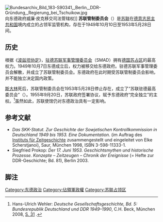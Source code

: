 [[File:Bundesarchiv_Bild_183-S90341,_Berlin,_DDR-Gründung,_Regierung_bei_Tschuikow.jpg|thumb]]向东德政府威廉·皮克移交司法管辖权]]
'''苏联管制委员会'''（{{lang-de|Sowjetische Kontrollkommission，'''SKK'''}}）是[[苏联|苏联]]在[[德意志民主共和国|德意志民主共和国]]境内成立的占领军监管机构，存在于1949年10月10日至1953年5月28日间。

==历史==
根据《[[波兹坦协定|波兹坦协定]]》，[[驻德苏联军事管理委员会|驻德苏联军事管理委员会]]（SMAD）拥有[[德国苏占区|德国苏占区]]的最高权力。1949年10月7日东德成立后，权力被移交给东德政府。驻德苏联军事管理委员会解散，并成立了苏联管制委员会。东德政府在此时期受苏联管制委员会影响，并不能独立决定国内政策。

[[斯大林|斯大林]]死后，苏联管制委员会在1953年5月28日停止存在，成立了“苏联驻德最高委员会”（{{lang-de|Hohe Kommission der UdSSR in Deutschland}}）。1955年9月20日，苏联政府签署协议，赋予东德政府“完全独立”的主权。<ref>Hans-Ulrich Wehler: ''Deutsche Gesellschaftsgeschichte, Bd. 5: Bundesrepublik Deutschland und DDR 1949–1990'', C.H. Beck, München 2008, [http://books.google.com/books?id=4PzvV1qadMMC&pg=PA31 S. 31] {{Wayback|url=http://books.google.com/books?id=4PzvV1qadMMC&pg=PA31 |date=20140102073840 }}.</ref>虽然如此，苏联使馆仍对东德政治具有一定影响。

==参考文献==
* ''Das SKK-Statut. Zur Geschichte der Sowjetischen Kontrollkommission in Deutschland 1949 bis 1953. Eine Dokumentation''. (im Auftrag des [[Institut_für_Zeitgeschichte|Instituts für Zeitgeschichte]] zusammengestellt und eingeleitet von Elke Scherstjanoi), Saur, München 1998, ISBN 3-598-11333-1.
* Siegfried Prokop: ''Der 17. Juni 1953. Geschichtsmythen und historische Prozesse. Konzepte – Zeitzeugen – Chronik der Ereignisse'' (= Hefte zur DDR-Geschichte; Bd. 81), Berlin 2003.

==脚注==
{{reflist}}

[[Category:东德政治|Category:东德政治]]
[[Category:佔領軍政權|Category:佔領軍政權]]
[[Category:苏联占领区|Category:苏联占领区]]